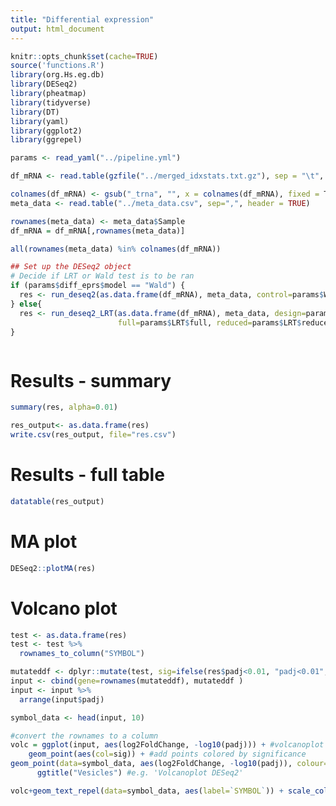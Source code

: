```yaml
---
title: "Differential expression"
output: html_document
---
```


```r
knitr::opts_chunk$set(cache=TRUE)
source('functions.R')
library(org.Hs.eg.db)
library(DESeq2)
library(pheatmap)
library(tidyverse)
library(DT)
library(yaml)
library(ggplot2) 
library(ggrepel) 
```

```r
params <- read_yaml("../pipeline.yml")
```

```r

df_mRNA <- read.table(gzfile("../merged_idxstats.txt.gz"), sep = "\t", header = TRUE, row.names = 1, check.names=FALSE)

colnames(df_mRNA) <- gsub("_trna", "", x = colnames(df_mRNA), fixed = T)
meta_data <- read.table("../meta_data.csv", sep=",", header = TRUE)

rownames(meta_data) <- meta_data$Sample
df_mRNA = df_mRNA[,rownames(meta_data)]

all(rownames(meta_data) %in% colnames(df_mRNA))
```


```r
## Set up the DESeq2 object
# Decide if LRT or Wald test is to be ran
if (params$diff_eprs$model == "Wald") {
  res <- run_deseq2(as.data.frame(df_mRNA), meta_data, control=params$Wald$control, test=params$Wald$test, value=params$Wald$value, design=params$diff_eprs$design)
} else{
  res <- run_deseq2_LRT(as.data.frame(df_mRNA), meta_data, design=params$diff_eprs$design,
                        full=params$LRT$full, reduced=params$LRT$reduced)
}



```

# Results - summary

```r
summary(res, alpha=0.01)

res_output<- as.data.frame(res)
write.csv(res_output, file="res.csv")
```

# Results - full table

```r
datatable(res_output)
```


# MA plot

```r
DESeq2::plotMA(res)
```


# Volcano plot

```r
test <- as.data.frame(res)
test <- test %>% 
  rownames_to_column("SYMBOL")

mutateddf <- dplyr::mutate(test, sig=ifelse(res$padj<0.01, "padj<0.01", "Not Sig")) #Will have different colors depending on significance
input <- cbind(gene=rownames(mutateddf), mutateddf )
input <- input %>% 
  arrange(input$padj)

symbol_data <- head(input, 10)

#convert the rownames to a column
volc = ggplot(input, aes(log2FoldChange, -log10(padj))) + #volcanoplot with log2Foldchange versus pvalue
    geom_point(aes(col=sig)) + #add points colored by significance
geom_point(data=symbol_data, aes(log2FoldChange, -log10(padj)), colour="red") +
      ggtitle("Vesicles") #e.g. 'Volcanoplot DESeq2'

volc+geom_text_repel(data=symbol_data, aes(label=`SYMBOL`)) + scale_colour_Publication() + theme_bw()#adding text for the genes


```


